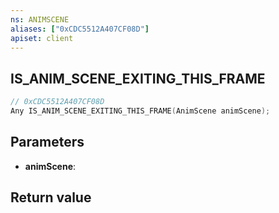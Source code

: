 ```yaml
---
ns: ANIMSCENE
aliases: ["0xCDC5512A407CF08D"]
apiset: client
---
```

## IS_ANIM_SCENE_EXITING_THIS_FRAME

```c
// 0xCDC5512A407CF08D
Any IS_ANIM_SCENE_EXITING_THIS_FRAME(AnimScene animScene);
```


## Parameters
* **animScene**:

## Return value